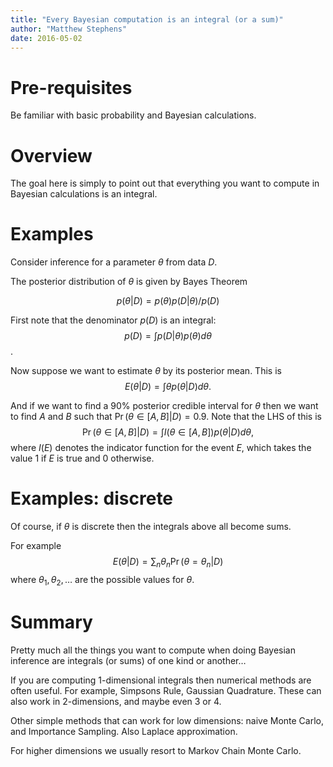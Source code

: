 ```yaml
---
title: "Every Bayesian computation is an integral (or a sum)"
author: "Matthew Stephens"
date: 2016-05-02
---
```


# Pre-requisites

Be familiar with basic probability and Bayesian calculations.

# Overview

The goal here is simply to point out that everything you want to compute in Bayesian calculations is an integral.

# Examples

Consider inference for a parameter $\theta$ from data $D$.

The posterior distribution of $\theta$ is 
given by Bayes Theorem

$$p(\theta | D) = p(\theta) p(D | \theta)/ p(D)$$

First note that the denominator $p(D)$ is an integral:
$$p(D) = \int p(D | \theta) p(\theta) d\theta$$.

Now suppose we want to estimate $\theta$ by its posterior mean.
This is
$$E(\theta | D) = \int \theta p(\theta |D ) d\theta.$$


And if we want to find a 90% posterior credible interval for $\theta$ then we want to find $A$ and $B$ such that $\Pr(\theta \in [A,B] | D) = 0.9$.
Note that the LHS of this is
$$\Pr(\theta \in [A,B]|D) = \int I(\theta \in [A,B]) p(\theta | D) d\theta,$$
where $I(E)$ denotes the indicator function for the event $E$, which takes the value 1 if $E$ is true and $0$ otherwise. 


# Examples: discrete

Of course, if $\theta$ is discrete then the integrals above all become sums.

For example
$$E(\theta | D) = \sum_n \theta_n \Pr(\theta=\theta_n | D)$$
where $\theta_1,\theta_2,\dots$ are the possible values for $\theta$.

# Summary

Pretty much all the things you want to compute when doing Bayesian inference are integrals (or sums) of one kind or another...

If you are computing 1-dimensional integrals then numerical methods
are often useful. For example, Simpsons Rule, Gaussian Quadrature.
These can also work in 2-dimensions, and maybe even 3 or 4.

Other simple methods that can work for low dimensions: naive Monte Carlo, and Importance Sampling. Also Laplace approximation.

For higher dimensions we usually resort to Markov Chain Monte Carlo.


